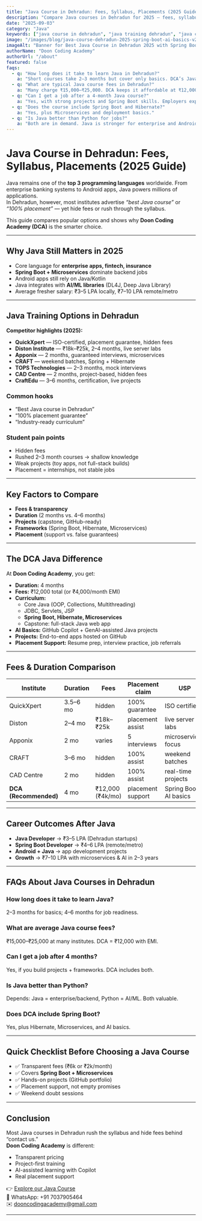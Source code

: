 ```yaml
---
title: "Java Course in Dehradun: Fees, Syllabus, Placements (2025 Guide)"
description: "Compare Java courses in Dehradun for 2025 — fees, syllabus, projects, and placements. Learn why Doon Coding Academy’s Java program with Spring Boot and AI basics is different."
date: "2025-09-03"
category: "Java"
keywords: ["java course in dehradun", "java training dehradun", "java certification dehradun", "best java institute dehradun", "java spring boot course dehradun"]
image: "/images/blog/java-course-dehradun-2025-spring-boot-ai-basics-v2.jpg"
imageAlt: "Banner for Best Java Course in Dehradun 2025 with Spring Boot, Microservices, and AI basics at Doon Coding Academy"
authorName: "Doon Coding Academy"
authorUrl: "/about"
featured: false
faqs:
  - q: "How long does it take to learn Java in Dehradun?"
    a: "Short courses take 2–3 months but cover only basics. DCA’s Java program is 4 months with real projects."
  - q: "What are typical Java course fees in Dehradun?"
    a: "Many charge ₹15,000–₹25,000. DCA keeps it affordable at ₹12,000 (or ₹4,000/month)."
  - q: "Can I get a job after a 4-month Java course?"
    a: "Yes, with strong projects and Spring Boot skills. Employers expect GitHub portfolios, which DCA provides."
  - q: "Does the course include Spring Boot and Hibernate?"
    a: "Yes, plus Microservices and deployment basics."
  - q: "Is Java better than Python for jobs?"
    a: "Both are in demand. Java is stronger for enterprise and Android; Python dominates data/AI. DCA offers both."
---
```


# Java Course in Dehradun: Fees, Syllabus, Placements (2025 Guide)

Java remains one of the **top 3 programming languages** worldwide. From enterprise banking systems to Android apps, Java powers millions of applications.  
In Dehradun, however, most institutes advertise *“best Java course”* or *“100% placement”* — yet hide fees or rush through the syllabus.

This guide compares popular options and shows why **Doon Coding Academy (DCA)** is the smarter choice.

---

## Why Java Still Matters in 2025

- Core language for **enterprise apps, fintech, insurance**
- **Spring Boot + Microservices** dominate backend jobs
- Android apps still rely on Java/Kotlin
- Java integrates with **AI/ML libraries** (DL4J, Deep Java Library)
- Average fresher salary: ₹3–5 LPA locally, ₹7–10 LPA remote/metro

---

## Java Training Options in Dehradun

**Competitor highlights (2025):**
- **QuickXpert** — ISO-certified, placement guarantee, hidden fees
- **Diston Institute** — ₹18k–₹25k, 2–4 months, live server labs
- **Apponix** — 2 months, guaranteed interviews, microservices
- **CRAFT** — weekend batches, Spring + Hibernate
- **TOPS Technologies** — 2–3 months, mock interviews
- **CAD Centre** — 2 months, project-based, hidden fees
- **CraftEdu** — 3–6 months, certification, live projects

### Common hooks
- “Best Java course in Dehradun”  
- “100% placement guarantee”  
- “Industry-ready curriculum”

### Student pain points
- Hidden fees  
- Rushed 2–3 month courses → shallow knowledge  
- Weak projects (toy apps, not full-stack builds)  
- Placement = internships, not stable jobs  

---

## Key Factors to Compare

- **Fees & transparency**  
- **Duration** (2 months vs. 4–6 months)  
- **Projects** (capstone, GitHub-ready)  
- **Frameworks** (Spring Boot, Hibernate, Microservices)  
- **Placement** (support vs. false guarantees)  

---

## The DCA Java Difference

At **Doon Coding Academy**, you get:

- **Duration:** 4 months  
- **Fees:** ₹12,000 total (or ₹4,000/month EMI)
- **Curriculum:**  
  - Core Java (OOP, Collections, Multithreading)  
  - JDBC, Servlets, JSP  
  - **Spring Boot, Hibernate, Microservices**  
  - Capstone: full-stack Java web app  
- **AI Basics:** GitHub Copilot + GenAI-assisted Java projects  
- **Projects:** End-to-end apps hosted on GitHub  
- **Placement Support:** Resume prep, interview practice, job referrals  

---

## Fees & Duration Comparison

| Institute       | Duration   | Fees          | Placement claim   | USP                     |
|-----------------|------------|---------------|------------------|-------------------------|
| QuickXpert      | 3.5–6 mo   | hidden        | 100% guarantee   | ISO certified           |
| Diston          | 2–4 mo     | ₹18k–₹25k     | placement assist | live server labs        |
| Apponix         | 2 mo       | varies        | 5 interviews     | microservices focus     |
| CRAFT           | 3–6 mo     | hidden        | 100% assist      | weekend batches         |
| CAD Centre      | 2 mo       | hidden        | 100% assist      | real-time projects      |
| **DCA (Recommended)** | 4 mo | ₹12,000 (₹4k/mo) | placement support | Spring Boot + AI basics |

---

## Career Outcomes After Java

- **Java Developer** → ₹3–5 LPA (Dehradun startups)  
- **Spring Boot Developer** → ₹4–6 LPA (remote/metro)  
- **Android + Java** → app development projects  
- **Growth** → ₹7–10 LPA with microservices & AI in 2–3 years  

---

## FAQs About Java Courses in Dehradun

### How long does it take to learn Java?  
2–3 months for basics; 4–6 months for job readiness.  

### What are average Java course fees?  
₹15,000–₹25,000 at many institutes. DCA = ₹12,000 with EMI.

### Can I get a job after 4 months?  
Yes, if you build projects + frameworks. DCA includes both.  

### Is Java better than Python?  
Depends: Java = enterprise/backend, Python = AI/ML. Both valuable.  

### Does DCA include Spring Boot?  
Yes, plus Hibernate, Microservices, and AI basics.  

---

## Quick Checklist Before Choosing a Java Course

- ✅ Transparent fees (₹6k or ₹2k/month)  
- ✅ Covers **Spring Boot + Microservices**  
- ✅ Hands-on projects (GitHub portfolio)  
- ✅ Placement support, not empty promises  
- ✅ Weekend doubt sessions  

---

## Conclusion

Most Java courses in Dehradun rush the syllabus and hide fees behind “contact us.”  
**Doon Coding Academy** is different:  

- Transparent pricing  
- Project-first training  
- AI-assisted learning with Copilot  
- Real placement support  

👉 [Explore our Java Course](/courses/java)  
📱 WhatsApp: +91 7037905464  
✉️ dooncodingacademy@gmail.com  

---
